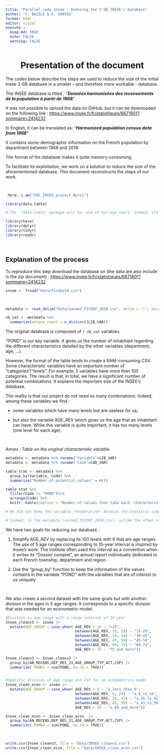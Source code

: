 ```yaml
---
title: "Parallel_code_Insee : Reducing the 3 GB INSEE's Database"
author: "C. BAZILE & K. SANTOS"
format: html
editor: visual
execute :
  keep-md: TRUE
  echo: FALSE
  warning: FALSE
---
```


<center>

# Presentation of the document

</center>

The codes below describe the steps we used to reduce the size of the initial Insee 3 GB database in a smaller - and therefore more workable - database.

The INSEE database is titled : "***Données harmonisées des recensements de la population à partir de 1968***".

It was not possible to upload the data on GitHub, but it can be downloaded on the following link : <https://www.insee.fr/fr/statistiques/6671801?sommaire=2414232>

In English, it can be translated as: "***Harmonized population census data from 1968***"

It contains socio-demographic information on the French population by department between 1968 and 2019.

The format of the database makes it quite memory-consuming.

To facilitate its exploitation, we work on a solution to reduce the size of the aforementioned database. This document reconstructs the steps of our work.

<br>

```r
 here::i_am("CNC_INSEE_project.Rproj")

library(data.table) 

# The  "data.table" package will be  one of our key tools. Indeed, its characteristics allows us to exploit easily big database which will be usefull in our situation 

library(here)
library(dplyr)
library(tidyr)
library(readr)
```

<br>

## Explanation of the process

To reproduce this step download the database on (the data are also include in the zip document) : <https://www.insee.fr/fr/statistiques/6671801?sommaire=2414232>

```r

insee <- fread("Data/Ficdep19.csv")
```

<br>

```r
metadata <- read_delim("Data/varmod_FICDEP_2019.csv", delim = ";", escape_double = FALSE, trim_ws = TRUE) 

nb_val <- metadata %>% 
  summarize(unique_count = n_distinct(LIB_VAR))


```

The original database is composed of `r nb_val` variables.

"POND" is our key variable. It gives us the number of inhabitant regarding the different characteristics detailed by the other variables (department, age, ...).

However, the format of the table tends to create a RAM-consuming CSV. Some characteristic variables have an important number of "categories"/"levels". For example, 5 variables have more than 100 categories. The result is that, in total, we have a significant number of potential combinations. It explains the important size of the INSEE's database.

The reality is that our project do not need so many combinations. Indeed, among these variables we find :

-   some variables which have many levels but are useless for us;

-   but also the variable AGE_REV which gives us the age that an inhabitant can have. While this variable is quite important, it has too many levels (one level for each age).

<br>

*Annex : Table on the original characteristic variable*

```r
metadata <- metadata %>% rename("Variable"=LIB_VAR)
metadata <- metadata %>% rename("Code"=COD_VAR)

table_stat <- metadata %>% 
  group_by(Variable, Code) %>% 
  summarize("Number of potential values" = n())

table_stat %>%
  filter(Code != "POND")%>%
  arrange(Code) %>%
  knitr::kable(caption = "Number of values that take each 'characteristics' variables", format="html", align = "c")

# We did not keep the variable 'Ponderation' because the statistic computed with `n()` can be misleading. 

# Indeed, in the metadata (varmod_FICDEP_2019.csv), unlike the other variables, 'POND' does not have a row for each value it can take.

```

We have two goals for reducing our database :

1.  Simplify AGE_REV by replacing its 120 levels with 6 that are age ranges. The use of 5 age ranges corresponding to 15-year interval is inspired by Insee's work. The institute often used this interval as a convention when it writes its "Dossier complet", an annual report individually dedicated to each French township, department and region.

2.  Use the "group_by" function to keep the information of the values contains in the variable "POND" with the variables that are of interest to us uniquely

<br>

We also create a second dataset with the same goals but with another division in the ages in 5 age ranges. It corresponds to a specific division that was needed for an econometric model.

```r
#Division in age range with a range interval of 15 year
Insee_cleanv3 <- insee |> 
  mutate(AGE_GROUP = case_when( AGE_REV < 15 ~ "<15", 
                                between(AGE_REV, 15, 29) ~ "15-29", 
                                between(AGE_REV, 30, 44) ~ "30-44", 
                                between(AGE_REV, 45, 59) ~ "45-59", 
                                between(AGE_REV, 60, 74) ~ "60-74", 
                                AGE_REV > 75 ~ "75 and more")) 

Insee_cleanv3 <- Insee_cleanv3 |> 
  group_by(AN_RECENS,DEP_RES_21,AGE_GROUP,TYP_ACT,CSP) |>
  summarize( POND2 = sum(POND, na.rm = TRUE))


#Specific division of Age range and CSP for an econometrics model
Insee_clean_econ <- insee |> 
  mutate(AGE_GROUP = case_when( AGE_REV < 6 ~ "a_less_than_6", 
                                between(AGE_REV, 6, 24) ~ "a_6_to_24", 
                                between(AGE_REV, 25, 42) ~ "a_25_to_42", 
                                between(AGE_REV, 43, 59) ~ "a_43_to_59", 
                                AGE_REV > 59 ~ "a_60_and_more")) 

Insee_clean_econ <- Insee_clean_econ  |> 
  group_by(AN_RECENS,DEP_RES_21,AGE_GROUP,TYP_ACT,CSP) |>
  summarize( POND2 = sum(POND, na.rm = TRUE))
```

<br>

```r
write.csv(Insee_cleanv3, file = "Data/INSEE_cleanv3.csv")
write.csv(Insee_clean_econ, file = "Data/INSEE_clean_econ.csv")
```
